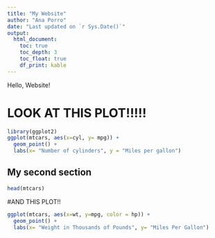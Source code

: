 ```yaml
---
title: "My Website"
author: "Ana Porro"
date: "Last updated on `r Sys.Date()`"
output:
  html_document:
    toc: true
    toc_depth: 3
    toc_float: true
    df_print: kable
---
```


<!--
Comments in HTML are like this! 
-->


Hello, Website!

# LOOK AT THIS PLOT!!!!!

```r
library(ggplot2)
ggplot(mtcars, aes(x=cyl, y= mpg)) +
  geom_point() +
  labs(x= "Number of cylinders", y = "Miles per gallon")
```


## My second section

```r
head(mtcars)


```

#AND THIS PLOT!!

```r

ggplot(mtcars, aes(x=wt, y=mpg, color = hp)) +
  geom_point() +
  labs(x= "Weight in Thousands of Pounds", y= "Miles Per Gallon")

```
